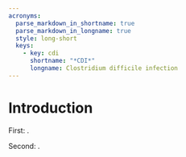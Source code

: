 ```yaml
---
acronyms:
  parse_markdown_in_shortname: true
  parse_markdown_in_longname: true
  style: long-short
  keys:
    - key: cdi
      shortname: "*CDI*"
      longname: Clostridium difficile infection
---
```


# Introduction {#intro}

First: \acr{cdi}.

Second: \acr{cdi}.
